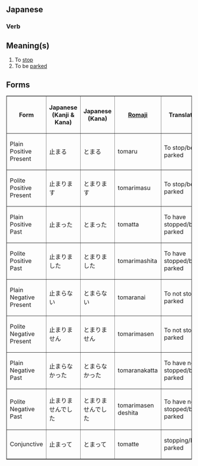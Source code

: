 ==Japanese==
===Verb===
{{t1verb|とまる|tomaru}}

== Meaning(s) ==
#To [[stop]]
#To be [[park]]ed

== Forms ==

<TABLE border>

<TR>
<TH>Form</TH>
<TH>Japanese<BR>(Kanji & Kana)</TH>
<TH>Japanese<BR>(Kana)</TH>
<TH>[[Romaji]]</TH>
<TH>Translation</TH>
</TR>

<TR>
<TD>Plain Positive Present</TD>
<TD>&#27490;&#12414;&#12427;</TD>
<TD>&#12392;&#12414;&#12427;</TD>
<TD>tomaru</TD>
<TD>To stop/be parked</TD>
</TR>

<TR>
<TD>Polite Positive Present</TD>
<TD>&#27490;&#12414;&#12426;&#12414;&#12377;</TD>
<TD>&#12392;&#12414;&#12426;&#12414;&#12377;</TD>
<TD>tomarimasu</TD>
<TD>To stop/be parked</TD>
</TR>

<TR>
<TD>Plain Positive Past</TD>
<TD>&#27490;&#12414;&#12387;&#12383;</TD>
<TD>&#12392;&#12414;&#12387;&#12383;</TD>
<TD>tomatta</TD>
<TD>To have stopped/be parked</TD>
</TR>

<TR>
<TD>Polite Positive Past</TD>
<TD>&#27490;&#12414;&#12426;&#12414;&#12375;&#12383;</TD>
<TD>&#12392;&#12414;&#12426;&#12414;&#12375;&#12383;</TD>
<TD>tomarimashita</TD>
<TD>To have stopped/be parked</TD>
</TR>

<TR>
<TD>Plain Negative Present</TD>
<TD>&#27490;&#12414;&#12425;&#12394;&#12356;</TD>
<TD>&#12392;&#12414;&#12425;&#12394;&#12356;</TD>
<TD>tomaranai</TD>
<TD>To not stop/be parked</TD>
</TR>

<TR>
<TD>Polite Negative Present</TD>
<TD>&#27490;&#12414;&#12426;&#12414;&#12379;&#12435;</TD>
<TD>&#12392;&#12414;&#12426;&#12414;&#12379;&#12435;</TD>
<TD>tomarimasen</TD>
<TD>To not stop/be parked</TD>
</TR>

<TR>
<TD>Plain Negative Past</TD>
<TD>&#27490;&#12414;&#12425;&#12394;&#12363;&#12387;&#12383;</TD>
<TD>&#12392;&#12414;&#12425;&#12394;&#12363;&#12387;&#12383;</TD>
<TD>tomaranakatta</TD>
<TD>To have not stopped/been parked</TD>
</TR>

<TR>
<TD>Polite Negative Past</TD>
<TD>&#27490;&#12414;&#12426;&#12414;&#12379;&#12435;&#12391;&#12375;&#12383;</TD>
<TD>&#12392;&#12414;&#12426;&#12414;&#12379;&#12435;&#12391;&#12375;&#12383;</TD>
<TD>tomarimasen deshita</TD>
<TD>To have not stopped/been parked</TD>
</TR>

<TR>
<TD>Conjunctive</TD>
<TD>&#27490;&#12414;&#12387;&#12390;</TD>
<TD>&#12392;&#12414;&#12387;&#12390;</TD>
<TD>tomatte</TD>
<TD>stopping/being parked</TD>
</TR>

</TABLE>